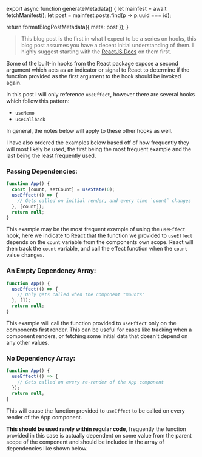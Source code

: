 

export async function generateMetadata() {
  let mainfest = await fetchManifest();
  let post = mainfest.posts.find(p => p.uuid === id);

  return formatBlogPostMetadata({ meta: post });
}

<BlogPage id={id}>


> This blog post is the first in what I expect to be a series on hooks, this
> blog post assumes you have a decent initial understanding of them. I highly
> suggest starting with the
> [ReactJS Docs](https://reactjs.org/docs/hooks-intro.html) on them first.

Some of the built-in hooks from the React package expose a second argument which
acts as an indicator or signal to React to determine if the function provided as
the first argument to the hook should be invoked again.

In this post I will only reference `useEffect`, however there are several hooks
which follow this pattern:

- `useMemo`
- `useCallback`

In general, the notes below will apply to these other hooks as well.

I have also ordered the examples below based off of how frequently they will
most likely be used, the first being the most frequent example and the last
being the least frequently used.

### Passing Dependencies:

```jsx
function App() {
  const [count, setCount] = useState(0);
  useEffect(() => {
    // Gets called on initial render, and every time `count` changes
  }, [count]);
  return null;
}
```

This example may be the most frequent example of using the `useEffect` hook,
here we indicate to React that the function we provided to `useEffect` depends
on the `count` variable from the components own scope. React will then track the
`count` variable, and call the effect function when the `count` value changes.

### An Empty Dependency Array:

```jsx
function App() {
  useEffect(() => {
    // Only gets called when the component "mounts"
  }, []);
  return null;
}
```

This example will call the function provided to `useEffect` only on the
components first render. This can be useful for cases like tracking when a
component renders, or fetching some initial data that doesn't depend on any
other values.

### No Dependency Array:

```jsx
function App() {
  useEffect(() => {
    // Gets called on every re-render of the App component
  });
  return null;
}
```

This will cause the function provided to `useEffect` to be called on every
render of the App component.

**This should be used rarely within regular code**, frequently the function
provided in this case is actually dependent on some value from the parent scope
of the component and should be included in the array of dependencies like shown
below.


</BlogPage>
